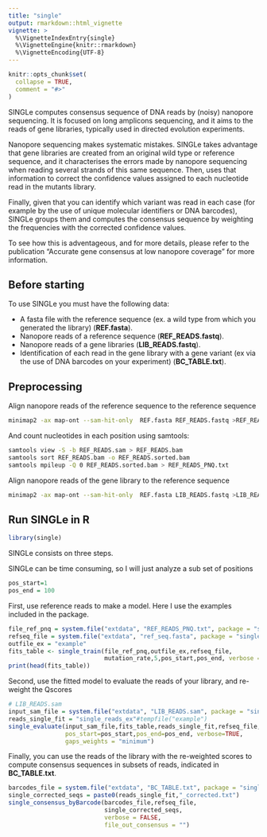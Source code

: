 ```yaml
---
title: "single"
output: rmarkdown::html_vignette
vignette: >
  %\VignetteIndexEntry{single}
  %\VignetteEngine{knitr::rmarkdown}
  %\VignetteEncoding{UTF-8}
---
```


```r
knitr::opts_chunk$set(
  collapse = TRUE,
  comment = "#>"
)
```


SINGLe computes consensus sequence of DNA reads by (noisy) nanopore sequencing. It is focused on long amplicons sequencing, and it aims to the reads of gene libraries, typically used in directed evolution experiments.

Nanopore sequencing makes systematic mistakes. SINGLe takes advantage that gene libraries are created from an original wild type or reference sequence, and it characterises the errors made by nanopore sequencing when reading several strands of this same sequence. Then, uses that information to correct the confidence values assigned to each nucleotide read in the mutants library. 

Finally, given that you can identify which variant was read in each case (for example by the use of unique molecular identifiers or DNA barcodes), SINGLe groups them and computes the consensus sequence by weighting the frequencies with the corrected confidence values. 

To see how this is adventageous, and for more details, please refer to the publication "Accurate gene consensus at low nanopore coverage" for more information.

## Before starting

To use SINGLe you must have the following data:

- A fasta file with the reference sequence (ex. a wild type from which you generated the library) (__REF.fasta__).
- Nanopore reads of a reference sequence (__REF_READS.fastq__).
- Nanopore reads of a gene libraries (__LIB_READS.fastq__).
- Identification of each read in the gene library with a gene variant (ex via the use of DNA barcodes on your experiment) (__BC_TABLE.txt__).


## Preprocessing

Align nanopore reads of the reference sequence to the reference sequence 
```bash
minimap2 -ax map-ont --sam-hit-only  REF.fasta REF_READS.fastq >REF_READS.sam
```


And count nucleotides in each position using samtools:
```bash
samtools view -S -b REF_READS.sam > REF_READS.bam
samtools sort REF_READS.bam -o REF_READS.sorted.bam
samtools mpileup -Q 0 REF_READS.sorted.bam > REF_READS_PNQ.txt
```

Align nanopore reads of the gene library to the reference sequence 
```bash
minimap2 -ax map-ont --sam-hit-only  REF.fasta LIB_READS.fastq >LIB_READS.sam
```


## Run SINGLe in R
```r
library(single)
```

SINGLe consists on three steps.

SINGLe can be time consuming, so I will just analyze a sub set of positions
```r
pos_start=1
pos_end = 100
```



First, use reference reads to make a model. Here I use the examples included in the package. 
```r
file_ref_pnq = system.file("extdata", "REF_READS_PNQ.txt", package = "single")
refseq_file = system.file("extdata", "ref_seq.fasta", package = "single")
outfile_ex = "example"
fits_table <- single_train(file_ref_pnq,outfile_ex,refseq_file,
                           mutation_rate,5,pos_start,pos_end, verbose = FALSE)
print(head(fits_table))
```


Second, use the fitted model to evaluate the reads of your library, and re-weight the Qscores

```r
# LIB_READS.sam
input_sam_file = system.file("extdata", "LIB_READS.sam", package = "single")
reads_single_fit = "single_reads_ex"#tempfile("example")
single_evaluate(input_sam_file,fits_table,reads_single_fit,refseq_file,
                pos_start=pos_start,pos_end=pos_end, verbose=TRUE,
                gaps_weights = "minimum")
```

Finally, you can use the reads of the library with the re-weighted scores to compute consensus sequences in subsets of reads, indicated in __BC_TABLE.txt__.

```r
barcodes_file = system.file("extdata", "BC_TABLE.txt", package = "single")
single_corrected_seqs = paste0(reads_single_fit,"_corrected.txt")
single_consensus_byBarcode(barcodes_file,refseq_file,
                           single_corrected_seqs,
                           verbose = FALSE,
                           file_out_consensus = "")


```








